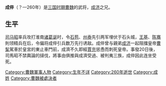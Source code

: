 '''成倅'''（？—260年）是[[三国时期|三国时期]][[曹魏|曹魏]]的武将，[[成济|成济]]之兄。

== 生平 ==
[[司马昭|司马昭]]率兵攻打淮南[[诸葛诞|诸葛诞]]时，令[[石苞|石苞]]、[[州泰|州泰]]先引两军埋伏于石头城，[[王基|王基]]、[[陈骞|陈骞]]則领精兵在后，令偏将成倅引兵数万先行诱敌。成倅曾与親弟[[成济|成济]]一起阻擋皇帝[[曹髦|曹髦]]駕車於皇宮的東止車門前，成濟不久即經[[賈充|賈充]]慫恿而刺死皇帝。事發20日後，司馬昭不禁輿論的撻伐，將事由俱推與成濟受過、被判夷三族，成倅因此连坐受死。

{{三國人物小作品}}
[[Category:曹魏軍事人物|Category:曹魏軍事人物]]
[[Category:生年不详|Category:生年不详]]
[[Category:260年逝世|Category:260年逝世]]
[[Category:成姓|Category:成姓]]
[[Category:曹魏被處決者|Category:曹魏被處決者]]